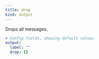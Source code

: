 ```yaml
---
title: drop
kind: output
---
```


Drops all messages.

```yml
# Config fields, showing default values
output:
  label: ""
  drop: {}
```


